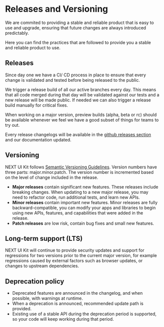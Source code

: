 
<Meta title="Overview/Community/Releases" />

# Releases and Versioning

We are commited to providing a stable and reliable product that is easy to use and upgrade, ensuring that future changes are always introduced predictably.

Here you can find the practices that are followed to provide you a stable and reliable product to use.

## Releases

Since day one we have a CI/ CD process in place to ensure that every change is validated and tested before being released to the public.

We trigger a release build of all our active branches every day. This means that all code merged during that day will be validated against our tests and a new release will be made public. If needed we can also trigger a release build manually for critical fixes.

When working on a major version, preview builds (alpha, beta or rc) should be available whenever we feel we have a good subset of things for teams to try out.

Every release changelogs will be available in the [github releases section](https://github.com/lumada-design/hv-uikit-react/releases) and our documentation updated.

## Versioning

NEXT UI Kit follows [Semantic Versioning Guidelines](https://semver.org/). Version numbers have three parts: major.minor.patch. The version number is incremented based on the level of change included in the release.

- **Major releases** contain significant new features. These releases include breaking changes. When updating to a new major release, you may need to refactor code, run additional tests, and learn new APIs.
- **Minor releases** contain important new features. Minor releases are fully backward-compatible, you can modify your apps and libraries to begin using new APIs, features, and capabilities that were added in the release.
- **Patch releases** are low risk, contain bug fixes and small new features.

## Long-term support (LTS)

NEXT UI Kit will continue to provide security updates and support for regressions for two versions prior to the current major version, for example regressions caused by external factors such as browser updates, or changes to upstream dependencies.

## Deprecation policy

- Deprecated features are announced in the changelog, and when possible, with warnings at runtime.
- When a deprecation is announced, recommended update path is provided.
- Existing use of a stable API during the deprecation period is supported, so your code will keep working during that period.
